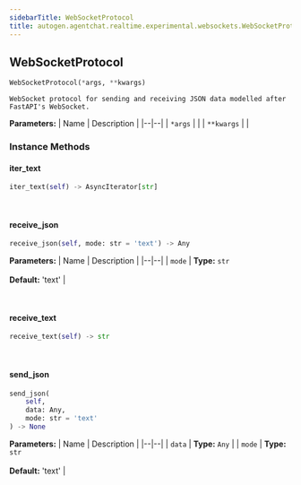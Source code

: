```yaml
---
sidebarTitle: WebSocketProtocol
title: autogen.agentchat.realtime.experimental.websockets.WebSocketProtocol
---
```

<h2 id="autogen.agentchat.realtime.experimental.websockets.WebSocketProtocol" class="doc doc-heading">
    <code class="doc-symbol doc-symbol-heading doc-symbol-class"></code>
    <span class="doc doc-object-name doc-class-name">WebSocketProtocol</span>
</h2>

```python
WebSocketProtocol(*args, **kwargs)
```

    WebSocket protocol for sending and receiving JSON data modelled after FastAPI's WebSocket.

<b>Parameters:</b>
| Name | Description |
|--|--|
| `*args` |  |
| `**kwargs` |  |

### Instance Methods

<code class="doc-symbol doc-symbol-heading doc-symbol-method"></code>
#### iter_text

```python
iter_text(self) -> AsyncIterator[str]
```

    

<br />

<code class="doc-symbol doc-symbol-heading doc-symbol-method"></code>
#### receive_json

```python
receive_json(self, mode: str = 'text') -> Any
```

    

<b>Parameters:</b>
| Name | Description |
|--|--|
| `mode` | **Type:** `str`<br/><br/>**Default:** 'text' |

<br />

<code class="doc-symbol doc-symbol-heading doc-symbol-method"></code>
#### receive_text

```python
receive_text(self) -> str
```

    

<br />

<code class="doc-symbol doc-symbol-heading doc-symbol-method"></code>
#### send_json

```python
send_json(
    self,
    data: Any,
    mode: str = 'text'
) -> None
```

    

<b>Parameters:</b>
| Name | Description |
|--|--|
| `data` | **Type:** `Any` |
| `mode` | **Type:** `str`<br/><br/>**Default:** 'text' |

<br />